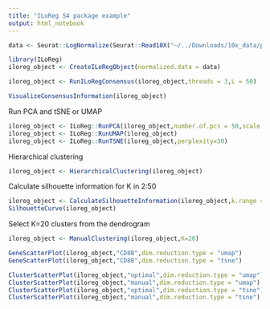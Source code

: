 ```yaml
---
title: "ILoReg S4 package example"
output: html_notebook
---
```




```r
data <- Seurat::LogNormalize(Seurat::Read10X("~/../Downloads/10x_data/pbmc3k/filtered_gene_bc_matrices_GRCh37.p13/hg19/"))
```


```r
library(ILoReg)
iloreg_object <- CreateILoRegObject(normalized.data = data)
```


```r
iloreg_object <- RunILoRegConsensus(iloreg_object,threads = 3,L = 50)
```


```r
VisualizeConsensusInformation(iloreg_object)
```

Run PCA and tSNE or UMAP
```r
iloreg_object <- ILoReg::RunPCA(iloreg_object,number.of.pcs = 50,scale = FALSE)
iloreg_object <- ILoReg::RunUMAP(iloreg_object)
iloreg_object <- ILoReg::RunTSNE(iloreg_object,perplexity=30)
```


Hierarchical clustering
```r
iloreg_object <- HierarchicalClustering(iloreg_object)
```


Calculate silhouette information for K in 2:50
```r
iloreg_object <- CalculateSilhouetteInformation(iloreg_object,k.range = 2:50)
SilhouetteCurve(iloreg_object)
```

Select K=20 clusters from the dendrogram
```r
iloreg_object <- ManualClustering(iloreg_object,K=20)
```




```r
GeneScatterPlot(iloreg_object,"CD8B",dim.reduction.type = "umap")
GeneScatterPlot(iloreg_object,"CD8B",dim.reduction.type = "tsne")
```


```r

ClusterScatterPlot(iloreg_object,"optimal",dim.reduction.type = "umap")
ClusterScatterPlot(iloreg_object,"manual",dim.reduction.type = "umap")
ClusterScatterPlot(iloreg_object,"optimal",dim.reduction.type = "tsne")
ClusterScatterPlot(iloreg_object,"manual",dim.reduction.type = "tsne")

```


